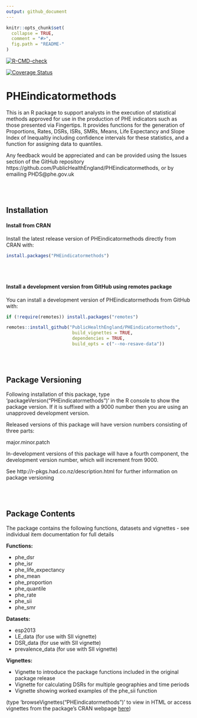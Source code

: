 ```yaml
---
output: github_document
---
```


<!-- README.md is generated from README.Rmd. Please edit that file -->

```r
knitr::opts_chunk$set(
  collapse = TRUE,
  comment = "#>",
  fig.path = "README-"
)
```

[![R-CMD-check](https://github.com/publichealthengland/PHEindicatormethods/workflows/R-CMD-check/badge.svg)](https://github.com/publichealthengland/PHEindicatormethods/actions)

[![Coverage
Status](https://coveralls.io/repos/github/PublicHealthEngland/PHEindicatormethods/badge.svg?branch=master)](https://coveralls.io/github/PublicHealthEngland/PHEindicatormethods?branch=master)


# PHEindicatormethods

This is an R package to support analysts in the execution of statistical methods approved for use in the production of PHE indicators such as those presented via Fingertips.  It provides functions for the generation of Proportions, Rates, DSRs, ISRs, SMRs, Means, Life Expectancy and Slope Index of Inequaltiy including confidence intervals for these statistics, and a function for assigning data to quantiles.  

Any feedback would be appreciated and can be provided using the Issues section of the GitHub repository https://github.com/PublicHealthEngland/PHEindicatormethods, or by emailing PHDS@phe.gov.uk

<br/>
<br/>

## Installation


#### Install from CRAN

Install the latest release version of PHEindicatormethods directly from CRAN with:

``` r
install.packages("PHEindicatormethods")
```

<br/>
<br/>

#### Install a development version from GitHub using remotes package

You can install a development version of PHEindicatormethods from GitHub with:

``` r
if (!require(remotes)) install.packages("remotes")

remotes::install_github("PublicHealthEngland/PHEindicatormethods",
                         build_vignettes = TRUE,
                         dependencies = TRUE,
                         build_opts = c("--no-resave-data"))
```


<br/>
<br/>



## Package Versioning
Following installation of this package, type 'packageVersion("PHEindicatormethods")' in the R console to show the package version.  If it is suffixed with a 9000 number then you are using an unapproved development version.

Released versions of this package will have version numbers consisting of three parts:  

major.minor.patch  

In-development versions of this package will have a fourth component, the development version number, which will increment from 9000.

See http://r-pkgs.had.co.nz/description.html for further information on package versioning

<br/>
<br/>


## Package Contents
The package contains the following functions, datasets and vignettes - see individual item documentation for full details 

**Functions:**  

- phe_dsr  
- phe_isr  
- phe_life_expectancy
- phe_mean  
- phe_proportion   
- phe_quantile  
- phe_rate  
- phe_sii
- phe_smr  
  

**Datasets:**  

- esp2013  
- LE_data (for use with SII vignette)
- DSR_data (for use with SII vignette)
- prevalence_data (for use with SII vignette)

**Vignettes:**  

- Vignette to introduce the package functions included in the original package release
- Vignette for calculating DSRs for multiple geographies and time periods  
- Vignette showing worked examples of the phe_sii function

(type 'browseVignettes("PHEindicatormethods")' to view in HTML or access vignettes from the package's CRAN webpage [here](https://CRAN.R-project.org/package=PHEindicatormethods))


